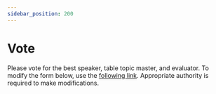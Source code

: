 ```yaml
---
sidebar_position: 200
---
```



# Vote

Please vote for the best speaker, table topic master, and evaluator.
To modify the form below, use the [following link](https://docs.google.com/forms/d/1x0PGovFk7Zrw_QW4ET1LnN9Hz-iAAieSUGq3-SSAqiA/edit).
Appropriate authority is required to make modifications.
<VoteForm/>
